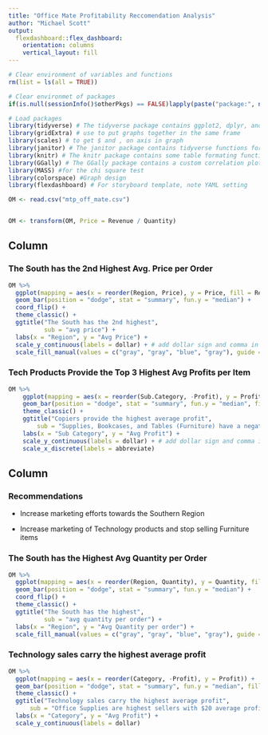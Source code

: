 ---
title: "Office Mate Profitability Reccomendation Analysis"
author: "Michael Scott" 
output: 
  flexdashboard::flex_dashboard:
    orientation: columns
    vertical_layout: fill
---

```{r echo = FALSE}
# Clear environment of variables and functions
rm(list = ls(all = TRUE)) 

# Clear environmet of packages
if(is.null(sessionInfo()$otherPkgs) == FALSE)lapply(paste("package:", names(sessionInfo()$otherPkgs), sep=""), detach, character.only = TRUE, unload = TRUE)

```

```{r echo = FALSE}
# Load packages
library(tidyverse) # The tidyverse package contains ggplot2, dplyr, and several other packages we will use
library(gridExtra) # use to put graphs together in the same frame
library(scales) # to get $ and , on axis in graph
library(janitor) # The janitor package contains tidyverse functions for cross-tables
library(knitr) # The knitr package contains some table formating functions
library(GGally) # The GGally package contains a custom correlation plot we will use
library(MASS) #for the chi square test
library(colorspace) #Graph design
library(flexdashboard) # For storyboard template, note YAML setting

OM <- read.csv("mtp_off_mate.csv")


OM <- transform(OM, Price = Revenue / Quantity)
```

Column {data-width=600}
-----------------------------------------------------------------------

### **The South has the 2nd Highest Avg. Price per Order**

```{r}
OM %>% 
  ggplot(mapping = aes(x = reorder(Region, Price), y = Price, fill = Region)) + 
  geom_bar(position = "dodge", stat = "summary", fun.y = "median") +
  coord_flip() +
  theme_classic() +
  ggtitle("The South has the 2nd highest", 
          sub = "avg price") +
  labs(x = "Region", y = "Avg Price") +
  scale_y_continuous(labels = dollar) + # add dollar sign and comma in axis label from scales package
  scale_fill_manual(values = c("gray", "gray", "blue", "gray"), guide = FALSE)
```

### **Tech Products Provide the Top 3 Highest Avg Profits per Item**

```{r}
OM %>%
    ggplot(mapping = aes(x = reorder(Sub.Category, -Profit), y = Profit)) + 
    geom_bar(position = "dodge", stat = "summary", fun.y = "median", fill = "Light Blue") +
    theme_classic() +
    ggtitle("Copiers provide the highest average profit",
        sub = "Supplies, Bookcases, and Tables (Furniture) have a negative average profit") +
    labs(x = "Sub Category", y = "Avg Profit") +
    scale_y_continuous(labels = dollar) + # add dollar sign and comma in axis label from scales package
    scale_x_discrete(labels = abbreviate)
```


Column {data-width=400}
-----------------------------------------------------------------------

### Recommendations {data-height=200}

+ Increase marketing efforts towards the Southern Region

+ Increase marketing of Technology products and stop selling Furniture items


### **The South has the Highest Avg Quantity per Order**

```{r}
OM %>% 
  ggplot(mapping = aes(x = reorder(Region, Quantity), y = Quantity, fill = Region)) + 
  geom_bar(position = "dodge", stat = "summary", fun.y = "median") +
  coord_flip() +
  theme_classic() +
  ggtitle("The South has the highest", 
          sub = "avg quantity per order") +
  labs(x = "Region", y = "Avg Quantity per order") +
  scale_fill_manual(values = c("gray", "gray", "blue", "gray"), guide = FALSE)
```

### **Technology sales carry the highest average profit**

```{r}
OM %>%
  ggplot(mapping = aes(x = reorder(Category, -Profit), y = Profit)) + 
  geom_bar(position = "dodge", stat = "summary", fun.y = "median", fill = "Light Blue") +
  theme_classic() +
  ggtitle("Technology sales carry the highest average profit",
      sub = "Office Supplies are highest sellers with $20 average profit") +
  labs(x = "Category", y = "Avg Profit") +
  scale_y_continuous(labels = dollar)
```



